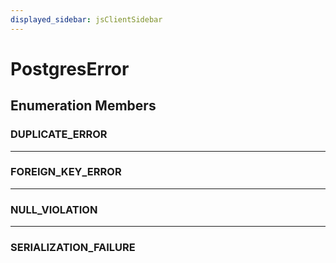 ```yaml
---
displayed_sidebar: jsClientSidebar
---
```



# PostgresError

## Enumeration Members

### DUPLICATE\_ERROR

___

### FOREIGN\_KEY\_ERROR

___

### NULL\_VIOLATION

___

### SERIALIZATION\_FAILURE
